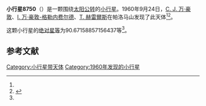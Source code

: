{{Infobox planet
| bgcolour = #FFFFC0
| name = 8750 Nettarufina
| symbol = 
| image = 
| caption = 
| discovery = yes
| discovery_ref = 
| discoverer = [[C._J._万·豪敦|C. J. 万·豪敦]]、[[I._万·豪敦-格勒内费尔德|I. 万·豪敦-格勒内费尔德]]、[[T._赫雷爾斯|T. 赫雷爾斯]]
| discovery_site = [[帕洛马山|帕洛马山]] 
| discovered = 1960年9月24日
| designations = yes
| mp_name = 
| named_after = 
| alt_names = 2197 P-L/ 1980 WY3
| mp_category = [[主带小行星|主带小行星]]
| orbit_ref = <ref name="a">[http://ssd.jpl.nasa.gov/sbdb.cgi?sstr=8750 8750 Nettarufina] {{Wayback|url=http://ssd.jpl.nasa.gov/sbdb.cgi?sstr=8750 |date=20140825044754 }}，小行星數據庫瀏覽器（JPL Small-Body Database Browser）－[[美国国家航空航天局|美国国家航空航天局]]喷气推进实验室</ref>
| epoch = 2456400.5 (2013年4月18日更新)
| aphelion = {{convert|2.922092910013638|AU|km|3|abbr=on|lk=out}}
| perihelion = {{convert|2.027061649320541|AU|km|3|abbr=on}}
| semimajor = {{convert|2.474577279667089|AU|km|3|abbr=on}}
| eccentricity = 0.180845284
| period = 1421.837481 [[日|日]]<br />3.89[[儒略年|儒略年]]
| avg_speed = 
| inclination = 4.204527609199955
| asc_node = 193.8485633774854
| mean_anomaly = 
| arg_peri = 90.67158857156437
| satellites = 
| physical_characteristics = yes
| dimensions = 
| mass = 
| density = 
| surface_grav = 
| escape_velocity = 
| sidereal_day = 
| axial_tilt = 
| pole_ecliptic_lat = 
| pole_ecliptic_lon = 
| albedo = 
| temperatures= 
| temp_name1 = 
| mean_temp_1 = 
| max_temp_1 = 
| temp_name2 = 
| max_temp_2 = 
| spectral_type = 
| abs_magnitude = 90.67158857156437
}}

'''小行星8750'''（{{lang-en|8750 Nettarufina}}）是一颗围绕[[太阳|太阳]][[公转|公转]]的[[小行星|小行星]]。1960年9月24日，[[C._J._万·豪敦|C. J. 万·豪敦]]、[[I._万·豪敦-格勒内费尔德|I. 万·豪敦-格勒内费尔德]]、[[T._赫雷爾斯|T. 赫雷爾斯]]在帕洛马山发现了此天体<ref name="a" /><ref>{{cite news|title=小行星列表|url=http://cfa-www.harvard.edu/iau/lists/NumberedMPs.txt|accessdate=2013-07-08|newspaper=哈佛大学|archive-date=2008-05-17|archive-url=https://web.archive.org/web/20080517010638/http://cfa-www.harvard.edu/iau/lists/NumberedMPs.txt|dead-url=no}}</ref>。

这颗小行星的[[绝对星等|绝对星等]]为90.67158857156437等<ref name="a" />。

==参考文献==
{{reflist}}
{{Minor Planet Number|[[小行星8749|小行星8749]]|[[小行星8751|小行星8751]]}}

{{小天体}}

[[Category:小行星带天体|Category:小行星带天体]]
[[Category:1960年发现的小行星|Category:1960年发现的小行星]]

{{asteroid-stub}}